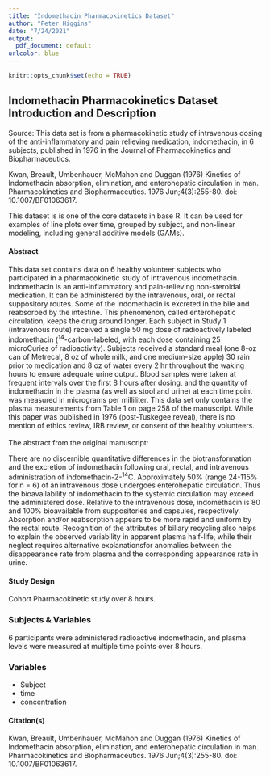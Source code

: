 ```yaml
---
title: "Indomethacin Pharmacokinetics Dataset"
author: "Peter Higgins"
date: "7/24/2021"
output: 
  pdf_document: default
urlcolor: blue
---
```


```r
knitr::opts_chunk$set(echo = TRUE)
```


## Indomethacin Pharmacokinetics Dataset Introduction and Description

Source: This data set is from a pharmacokinetic study of intravenous dosing of the anti-inflammatory and pain relieving medication, indomethacin, in 6 subjects, published in 1976 in the Journal of Pharmacokinetics and Biopharmaceutics.
 
 Kwan, Breault, Umbenhauer, McMahon and Duggan (1976) Kinetics of Indomethacin absorption, elimination, and enterohepatic circulation in man. Pharmacokinetics and Biopharmaceutics. 1976 Jun;4(3):255-80.  doi: 10.1007/BF01063617.

This dataset is is one of the core datasets in base R. It can be used for examples of line plots over time, grouped by subject, and non-linear modeling, including general additive models (GAMs).
 
#### Abstract

 This data set contains data on 6 healthy volunteer subjects who participated in a pharmacokinetic study of intravenous indomethacin. Indomethacin is an anti-inflammatory and pain-relieving non-steroidal medication. It can be administered by the intravenous, oral, or rectal suppository routes. Some of the indomethacin is excreted in the bile and reabsorbed by the intestine. This phenomenon, called enterohepatic circulation, keeps the drug around longer. Each subject in Study 1 (intravenous route) received a single 50 mg dose of radioactively labeled indomethacin (^14^-carbon-labeled, with each dose containing 25 microCuries of radioactivity). Subjects received a standard meal (one 8-oz can of Metrecal, 8 oz of whole milk, and one medium-size apple) 30 rain prior to medication and 8 oz of water every 2 hr throughout the waking hours to ensure adequate urine output. Blood samples were taken at frequent intervals over the first 8 hours after dosing, and the quantity of indomethacin in the plasma (as well as stool and urine) at each time point was measured in micrograms per milliliter. This data set only contains the plasma measurements from Table 1 on page 258 of the manuscript. While this paper was published in 1976 (post-Tuskegee reveal), there is no mention of ethics review, IRB review, or consent of the healthy volunteers.
<br>
 <br>
 The abstract from the original manuscript:
 
 There are no discernible quantitative differences in the biotransformation and the excretion of indomethacin following oral, rectal, and intravenous administration of indomethacin-2-^14^C. Approximately 50% (range 24-115% for n = 6) of an intravenous dose undergoes enterohepatic circulation. Thus the bioavailability of indomethacin to the systemic circulation may exceed the administered dose. Relative to the intravenous dose, indomethacin is 80 and 100% bioavailable from suppositories and capsules, respectively. Absorption and/or reabsorption appears to be more rapid and uniform by the rectal route. Recognition of the attributes of biliary recycling also helps to explain the observed variability in apparent plasma half-life, while their neglect requires alternative explanationsfor anomalies between the disappearance rate from plasma and the corresponding appearance rate in urine.

#### Study Design

Cohort Pharmacokinetic study over 8 hours.

### Subjects & Variables

6 participants were administered radioactive indomethacin, and plasma levels were measured at multiple time points over 8 hours.

### Variables

- Subject
- time
- concentration

#### Citation(s)

 Kwan, Breault, Umbenhauer, McMahon and Duggan (1976) Kinetics of Indomethacin absorption, elimination, and enterohepatic circulation in man. Pharmacokinetics and Biopharmaceutics. 1976 Jun;4(3):255-80.  doi: 10.1007/BF01063617.

